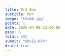 ```yaml
---
title: Ord Ban
subtitle: Mor
image: "thumb.jpg"
points: 1
date: 2025-04-08 12:00:00
qsos: 6
total: 432
summit: "GM/ES-074"
draft: true
---
```

